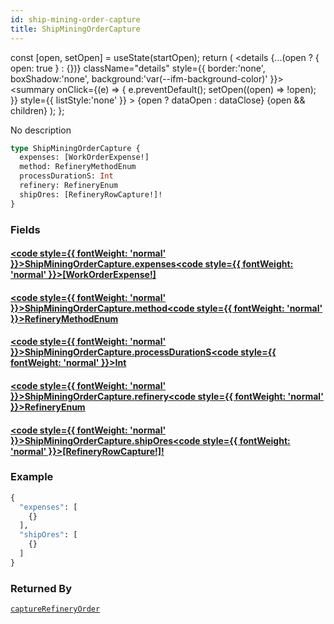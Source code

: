 ```yaml
---
id: ship-mining-order-capture
title: ShipMiningOrderCapture
---
```









  const [open, setOpen] = useState(startOpen);
  return (
    <details {...(open ? { open: true } : {})} className="details" style={{ border:'none', boxShadow:'none', background:'var(--ifm-background-color)' }}>
      <summary
        onClick={(e) => {
          e.preventDefault();
          setOpen((open) => !open);
        }}
        style={{ listStyle:'none' }}
      >
      {open ? dataOpen : dataClose}
      </summary>
      {open && children}
    </details>
  );
};








No description


```graphql
type ShipMiningOrderCapture {
  expenses: [WorkOrderExpense!]
  method: RefineryMethodEnum
  processDurationS: Int
  refinery: RefineryEnum
  shipOres: [RefineryRowCapture!]!
}
```




### Fields

#### [<code style={{ fontWeight: 'normal' }}>ShipMiningOrderCapture.<b>expenses</b></code>](#)<Bullet />[<code style={{ fontWeight: 'normal' }}><b>[WorkOrderExpense!]</b></code>](/api/types/objects/work-order-expense) <Badge class="badge badge--secondary " text="list"/> <Badge class="badge badge--secondary " text="object"/> 



#### [<code style={{ fontWeight: 'normal' }}>ShipMiningOrderCapture.<b>method</b></code>](#)<Bullet />[<code style={{ fontWeight: 'normal' }}><b>RefineryMethodEnum</b></code>](/api/types/enums/refinery-method-enum) <Badge class="badge badge--secondary " text="enum"/> 



#### [<code style={{ fontWeight: 'normal' }}>ShipMiningOrderCapture.<b>processDurationS</b></code>](#)<Bullet />[<code style={{ fontWeight: 'normal' }}><b>Int</b></code>](/api/types/scalars/int) <Badge class="badge badge--secondary " text="scalar"/> 



#### [<code style={{ fontWeight: 'normal' }}>ShipMiningOrderCapture.<b>refinery</b></code>](#)<Bullet />[<code style={{ fontWeight: 'normal' }}><b>RefineryEnum</b></code>](/api/types/enums/refinery-enum) <Badge class="badge badge--secondary " text="enum"/> 



#### [<code style={{ fontWeight: 'normal' }}>ShipMiningOrderCapture.<b>shipOres</b></code>](#)<Bullet />[<code style={{ fontWeight: 'normal' }}><b>[RefineryRowCapture!]!</b></code>](/api/types/objects/refinery-row-capture) <Badge class="badge badge--secondary badge--non_null" text="non-null"/> <Badge class="badge badge--secondary " text="object"/> 





### Example


```graphql
{
  "expenses": [
    {}
  ],
  "shipOres": [
    {}
  ]
}
```




### Returned By

[`captureRefineryOrder`](/api/operations/queries/capture-refinery-order)  <Badge class="badge badge--secondary badge--relation" text="query"/>